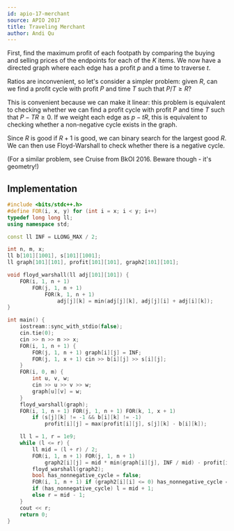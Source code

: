 ```yaml
---
id: apio-17-merchant
source: APIO 2017
title: Traveling Merchant
author: Andi Qu
---
```


First, find the maximum profit of each footpath by comparing the buying and
selling prices of the endpoints for each of the $K$ items. We now have a
directed graph where each edge has a profit $p$ and a time to traverse $t$.

Ratios are inconvenient, so let's consider a simpler problem: given $R$, can we
find a profit cycle with profit $P$ and time $T$ such that $P/T \geq R$?

This is convenient because we can make it linear: this problem is equivalent to
checking whether we can find a profit cycle with profit $P$ and time $T$ such
that $P - TR \geq 0$. If we weight each edge as $p - tR$, this is equivalent to
checking whether a non-negative cycle exists in the graph.

Since $R$ is good if $R + 1$ is good, we can binary search for the largest good
$R$. We can then use Floyd-Warshall to check whether there is a negative cycle.

(For a similar problem, see Cruise from BkOI 2016. Beware though - it's
geometry!)

## Implementation

```cpp
#include <bits/stdc++.h>
#define FOR(i, x, y) for (int i = x; i < y; i++)
typedef long long ll;
using namespace std;

const ll INF = LLONG_MAX / 2;

int n, m, x;
ll b[101][1001], s[101][1001];
ll graph[101][101], profit[101][101], graph2[101][101];

void floyd_warshall(ll adj[101][101]) {
	FOR(i, 1, n + 1)
		FOR(j, 1, n + 1)
			FOR(k, 1, n + 1)
				adj[j][k] = min(adj[j][k], adj[j][i] + adj[i][k]);
}

int main() {
	iostream::sync_with_stdio(false);
	cin.tie(0);
	cin >> n >> m >> x;
	FOR(i, 1, n + 1) {
		FOR(j, 1, n + 1) graph[i][j] = INF;
		FOR(j, 1, x + 1) cin >> b[i][j] >> s[i][j];
	}
	FOR(i, 0, m) {
		int u, v, w;
		cin >> u >> v >> w;
		graph[u][v] = w;
	}
	floyd_warshall(graph);
	FOR(i, 1, n + 1) FOR(j, 1, n + 1) FOR(k, 1, x + 1)
		if (s[j][k] != -1 && b[i][k] != -1)
			profit[i][j] = max(profit[i][j], s[j][k] - b[i][k]);

	ll l = 1, r = 1e9;
	while (l <= r) {
		ll mid = (l + r) / 2;
		FOR(i, 1, n + 1) FOR(j, 1, n + 1)
			graph2[i][j] = mid * min(graph[i][j], INF / mid) - profit[i][j];
		floyd_warshall(graph2);
		bool has_nonnegative_cycle = false;
		FOR(i, 1, n + 1) if (graph2[i][i] <= 0) has_nonnegative_cycle = true;
		if (has_nonnegative_cycle) l = mid + 1;
		else r = mid - 1;
	}
	cout << r;
	return 0;
}
```
